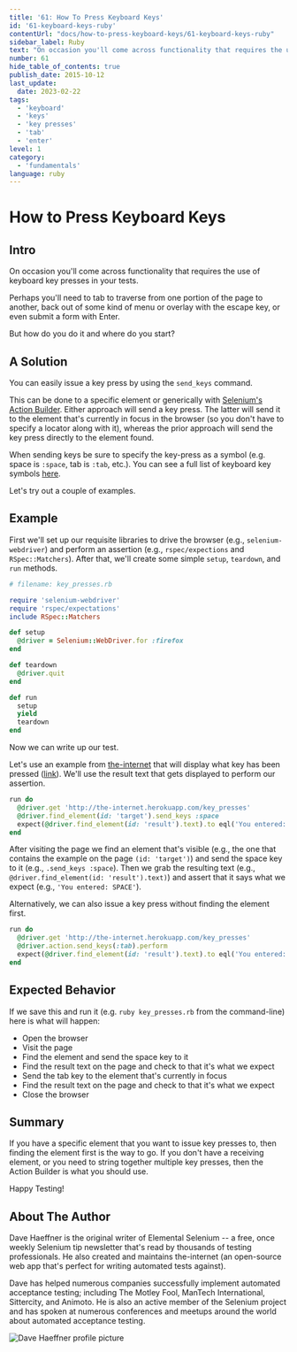 ```yaml
---
title: '61: How To Press Keyboard Keys'
id: '61-keyboard-keys-ruby'
contentUrl: "docs/how-to-press-keyboard-keys/61-keyboard-keys-ruby"
sidebar_label: Ruby
text: "On occasion you'll come across functionality that requires the use of keyboard key presses in your tests. Perhaps you'll need to tab to traverse from one portion of the page to another, back out of some kind of menu or overlay with the escape key, or even submit a form with Enter. But how do you do it and where do you start?"
number: 61
hide_table_of_contents: true
publish_date: 2015-10-12
last_update:
  date: 2023-02-22
tags:
  - 'keyboard'
  - 'keys'
  - 'key presses'
  - 'tab'
  - 'enter'
level: 1
category:
  - 'fundamentals'
language: ruby
---
```


# How to Press Keyboard Keys

## Intro

On occasion you'll come across functionality that requires the use of keyboard key presses in your tests.

Perhaps you'll need to tab to traverse from one portion of the page to another, back out of some kind of menu or overlay with the escape key, or even submit a form with Enter.

But how do you do it and where do you start?

## A Solution

You can easily issue a key press by using the `send_keys` command.

This can be done to a specific element or generically with [Selenium's Action Builder](https://www.selenium.dev/selenium/docs/api/rb/Selenium/WebDriver/ActionBuilder.html). Either approach will send a key press. The latter will send it to the element that's currently in focus in the browser (so you don't have to specify a locator along with it), whereas the prior approach will send the key press directly to the element found.

When sending keys be sure to specify the key-press as a symbol (e.g. space is `:space`, tab is `:tab`, etc.). You can see a full list of keyboard key symbols [here](https://github.com/SeleniumHQ/selenium/blob/master/rb/lib/selenium/webdriver/common/keys.rb).

Let's try out a couple of examples.

## Example

First we'll set up our requisite libraries to drive the browser (e.g., `selenium-webdriver`) and perform an assertion (e.g., `rspec/expections` and `RSpec::Matchers`). After that, we'll create some simple `setup`, `teardown`, and `run` methods.

```ruby
# filename: key_presses.rb

require 'selenium-webdriver'
require 'rspec/expectations'
include RSpec::Matchers

def setup
  @driver = Selenium::WebDriver.for :firefox
end

def teardown
  @driver.quit
end

def run
  setup
  yield
  teardown
end
```

Now we can write up our test.

Let's use an example from [the-internet](https://github.com/tourdedave/the-internet) that will display what key has been pressed ([link](http://the-internet.herokuapp.com/key_presses)). We'll use the result text that gets displayed to perform our assertion.

```ruby
run do
  @driver.get 'http://the-internet.herokuapp.com/key_presses'
  @driver.find_element(id: 'target').send_keys :space
  expect(@driver.find_element(id: 'result').text).to eql('You entered: SPACE')
end
```

After visiting the page we find an element that's visible (e.g., the one that contains the example on the page `(id: 'target')`) and send the space key to it (e.g., `.send_keys :space`). Then we grab the resulting text (e.g., `@driver.find_element(id: 'result').text)`) and assert that it says what we expect (e.g., `'You entered: SPACE'`).

Alternatively, we can also issue a key press without finding the element first.

```ruby
run do
  @driver.get 'http://the-internet.herokuapp.com/key_presses'
  @driver.action.send_keys(:tab).perform
  expect(@driver.find_element(id: 'result').text).to eql('You entered: TAB')
end
```

## Expected Behavior

If we save this and run it (e.g. `ruby key_presses.rb` from the command-line) here is what will happen:

+ Open the browser
+ Visit the page
+ Find the element and send the space key to it
+ Find the result text on the page and check to that it's what we expect
+ Send the tab key to the element that's currently in focus
+ Find the result text on the page and check to that it's what we expect
+ Close the browser

## Summary

If you have a specific element that you want to issue key presses to, then finding the element first is the way to go. If you don't have a receiving element, or you need to string together multiple key presses, then the Action Builder is what you should use.

Happy Testing!

## About The Author

Dave Haeffner is the original writer of Elemental Selenium -- a free, once weekly Selenium tip newsletter that's read by thousands of testing professionals. He also created and maintains the-internet (an open-source web app that's perfect for writing automated tests against).

Dave has helped numerous companies successfully implement automated acceptance testing; including The Motley Fool, ManTech International, Sittercity, and Animoto. He is also an active member of the Selenium project and has spoken at numerous conferences and meetups around the world about automated acceptance testing.

![Dave Haeffner profile picture](/img/authors/dave-haeffner.jpeg#author-img 'a title')
